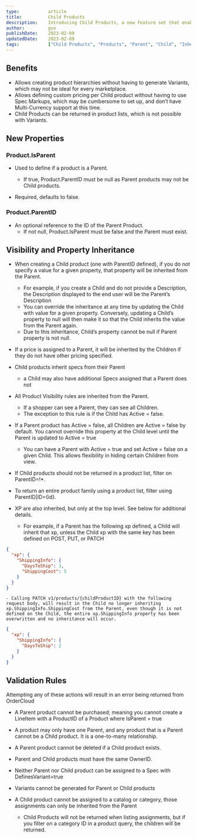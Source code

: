 ```yaml
---
type:           article
title:          Child Products
description:    Introducing Child Products, a new feature set that enables developers to define a product as a Parent and subsequently create Child products.
author:         gvo
publishDate:    2023-02-09
updatedDate:    2023-02-09
tags:           ["Child Products", "Products", "Parent", "Child", "Inheritance"]
---
```


## Benefits

- Allows creating product hierarchies without having to generate Variants, which may not be ideal for every marketplace.
- Allows defining custom pricing per Child product without having to use Spec Markups, which may be cumbersome to set up, and don’t have Multi-Currency support at this time.
- Child Products can be returned in product lists, which is not possible with Variants.

## New Properties

### Product.IsParent
- Used to define if a product is a Parent. 
    - If true, Product.ParentID must be null as Parent products may not be Child products.

- Required, defaults to false.

### Product.ParentID

- An optional reference to the ID of the Parent Product.
    - If not null, Product.IsParent must be false and the Parent must exist. 

## Visibility and Property Inheritance

- When creating a Child product (one with ParentID defined), if you do not specify a value for a given property, that property will be inherited from the Parent.
    - For example, if you create a Child and do not provide a Description, the Description displayed to the end user will be the Parent’s Description
    - You can override the inheritance at any time by updating the Child with value for a given property. Conversely, updating a Child’s property to null will then make it so that the Child inherits the value from the Parent again.
    - Due to this inheritance, Child’s property cannot be null if Parent property is not null. 

- If a price is assigned to a Parent, it will be inherited by the Children if they do not have other pricing specified.

- Child products inherit specs from their Parent
    - a Child may also have additional Specs assigned that a Parent does not

- All Product Visibility rules are inherited from the Parent. 
    - If a shopper can see a Parent, they can see all Children.
    - The exception to this rule is if the Child has Active = false.

- If a Parent product has Active = false, all Children are Active = false by default. You cannot override this property at the Child level until the Parent is updated to Active = true
    - You can have a Parent with Active = true and set Active = false on a given Child. This allows flexibility in hiding certain Children from view.

- If Child products should not be returned in a product list, filter on ParentID=!*. 

- To return an entire product family using a product list, filter using ParentID|ID={id}.

- XP are also inherited, but only at the top level. See below for additional details.
    - For example, if a Parent has the following xp defined, a Child will inherit that xp, unless the Child xp with the same key has been defined on POST, PUT, or PATCH

```json
{
  "xp": {
    "ShippingInfo": {
      "DaysToShip": 3,
      "ShippingCost": 5
    }
  }
}
```
    - Calling PATCH v1/products/{childProductID} with the following request body, will result in the Child no longer inheriting xp.ShippingInfo.ShippingCost from the Parent, even though it is not defined on the Child, the entire xp.ShippingInfo property has been overwritten and no inheritance will occur.

```json
{
  "xp": {
    "ShippingInfo": {
      "DaysToShip": 2
    }
  }
}
```

## Validation Rules

Attempting any of these actions will result in an error being returned from OrderCloud

- A Parent product cannot be purchased; meaning you cannot create a LineItem with a ProductID of a Product where IsParent = true

- A product may only have one Parent, and any product that is a Parent cannot be a Child product. It is a one-to-many relationship.

- A Parent product cannot be deleted if a Child product exists.

- Parent and Child products must have the same OwnerID. 

- Neither Parent nor Child product can be assigned to a Spec with DefinesVariant=true 

- Variants cannot be generated for Parent or Child products

- A Child product cannot be assigned to a catalog or category, those assignments can only be inherited from the Parent
    - Child Products will not be returned when listing assignments, but if you filter on a category ID in a product query, the children will be returned.